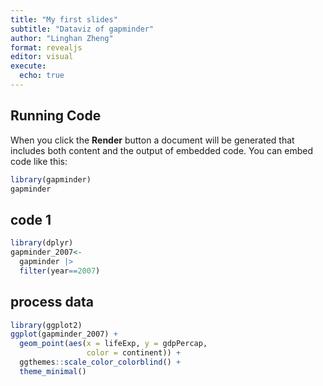 ---
title: "My first slides"
subtitle: "Dataviz of gapminder"
author: "Linghan Zheng"
format: revealjs
editor: visual
execute: 
  echo: true
---

## Running Code

When you click the **Render** button a document will be generated that includes both content and the output of embedded code. You can embed code like this:

```{r}
library(gapminder)
gapminder
```
## code 1
```{r}
library(dplyr)
gapminder_2007<-
  gapminder |> 
  filter(year==2007)
```
## process data
```{r}
library(ggplot2)
ggplot(gapminder_2007) +
  geom_point(aes(x = lifeExp, y = gdpPercap,
                 color = continent)) +
  ggthemes::scale_color_colorblind() +
  theme_minimal()
```
